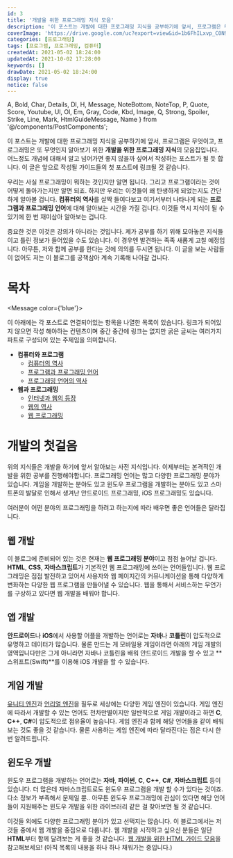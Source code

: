 ```yaml
---
id: 3
title: '개발을 위한 프로그래밍 지식 모음'
description: '이 포스트는 개발에 대한 프로그래밍 지식을 공부하기에 앞서, 프로그램은 무엇이고, 프로그래밍은 또 무엇인지 알아보기 위한 개발을 위한 프로그래밍 지식의 모음집입니다. 어느정도 개념에 대해서 알고 넘어가면 좋지 않을까 싶어서 작성하는 포스트가 될 듯 합니다. 이 글은 앞으로 작성될 가이드들의 첫 포스트에 링크될 것 같습니다. 우리는 사실 프로그래밍이 뭐하는 것인지만 알면 됩니다. 그리고 프로그램이라는 것이 어떻게 돌아가는지만 알면 되죠. 하지만 우리는 이것들이 왜 탄생하게 되었는지도 간단하게 알아볼 겁니다. 컴퓨터의 역사를 살짝 들여다보고 여기서부터 나타나게 되는 프로그래밍의 역사를 알아보는 시간을 가질 겁니다. 이것들 역시 지식이 될 수 있기에 한 번 재미삼아 알아보는 겁니다.'
coverImage: 'https://drive.google.com/uc?export=view&id=1b6FhILxvp_C0N9Sly-ApOPeGfkjqGX2R'
categories: [프로그래밍]
tags: [프로그램, 프로그래밍, 컴퓨터]
createdAt: 2021-05-02 18:24:00
updatedAt: 2021-10-02 17:28:00
keywords: []
drawDate: 2021-05-02 18:24:00
display: true
notice: false
---
```


  A, Bold, Char, Details, Dl, H, Message, NoteBottom, NoteTop, P,
  Quote, Score, Youtube, Ul, Ol, Em, Gray, Code, Kbd, Image,
  Q, Strong, Spoiler, Strike, Line, Mark, HtmlGuideMessage, Name
} from '@/components/PostComponents';

이 포스트는 개발에 대한 프로그래밍 지식을 공부하기에 앞서, 프로그램은 무엇이고, 프로그래밍은 또 무엇인지 알아보기 위한 **개발을 위한 프로그래밍 지식**의 모음집입니다. 어느정도 개념에 대해서 알고 넘어가면 좋지 않을까 싶어서 작성하는 포스트가 될 듯 합니다. 이 글은 앞으로 작성될 가이드들의 첫 포스트에 링크될 것 같습니다.

우리는 사실 프로그래밍이 뭐하는 것인지만 알면 됩니다. 그리고 프로그램이라는 것이 어떻게 돌아가는지만 알면 되죠. 하지만 우리는 이것들이 왜 탄생하게 되었는지도 간단하게 알아볼 겁니다. **컴퓨터의 역사**를 살짝 들여다보고 여기서부터 나타나게 되는 **프로그램과 프로그래밍 언어**에 대해 알아보는 시간을 가질 겁니다. 이것들 역시 지식이 될 수 있기에 한 번 재미삼아 알아보는 겁니다.

중요한 것은 이것은 강의가 아니라는 것입니다. 제가 공부를 하기 위해 모아놓은 지식들이고 틀린 정보가 들어있을 수도 있습니다. 이 경우엔 발견하는 족족 새롭게 고칠 예정입니다. 아무튼, 저와 함께 공부를 한다는 것에 의의를 두시면 됩니다. 이 글을 보는 사람들이 없어도 저는 이 블로그를 공책삼아 계속 기록해 나아갈 겁니다.

# 목차
<Message color={'blue'}>
  <p>이 아래에는 각 포스트로 연결되어있는 항목을 나열한 목록이 있습니다. 링크가 되어있지 않으면 작성 해야하는 컨텐츠이며 중간 중간에 링크는 없지만 굵은 글씨는 여러가지 파트로 구성되어 있는 주제임을 의미합니다.</p>
</Message>

* **컴퓨터와 프로그램**
  * [컴퓨터의 역사](/post/2021-05-03-01-history-of-computer)
  * [프로그램과 프로그래밍 언어](/post/2021-05-03-02-program-and-programming)
  * [프로그래밍 언어의 역사](/post/2021-05-03-03-history-of-programming-language)
* **웹과 프로그래밍**
  * [인터넷과 웹의 등장](/post/2021-05-04-01-origin-of-internet)
  * [웹의 역사](/post/2021-05-04-02-history-of-web)
  * [웹 프로그래밍](/post/2021-05-04-03-web-programming)

# 개발의 첫걸음
위의 지식들은 개발을 하기에 앞서 알아보는 사전 지식입니다. 이제부터는 본격적인 개발을 위한 공부를 진행해야합니다. 프로그래밍 언어는 많고 다양한 프로그래밍 분야가 있습니다. 게임을 개발하는 분야도 있고 윈도우 프로그램을 개발하는 분야도 있고 스마트폰의 발달로 인해서 생겨난 안드로이드 프로그래밍, iOS 프로그래밍도 있습니다.

여러분이 어떤 분야의 프로그래밍을 하려고 하는지에 따라 배우면 좋은 언어들은 달라집니다.

## 웹 개발
<P>이 블로그에 준비되어 있는 것은 현재는 <Strong>웹 프로그래밍 분야</Strong>이고 점점 늘어날 겁니다. <Strong>HTML</Strong>, <Strong>CSS</Strong>, <Strong>자바스크립트</Strong>가 기본적인 웹 프로그래밍에 쓰이는 언어들입니다. 웹 프로그래밍은 점점 발전하고 있어서 사용자와 웹 페이지간의 커뮤니케이션을 통해 다양하게 변화하는 다양한 웹 프로그램을 만들어낼 수 있습니다. 웹을 통해서 서비스하는 무언가를 구상하고 있다면 웹 개발을 배워야 합니다.</P>

## 앱 개발
**안드로이드**나 **iOS**에서 사용할 어플을 개발하는 언어로는 **자바**나 **코틀린**이 압도적으로 유명하고 데이터가 많습니다. 물론 만드는 게 모바일용 게임이라면 아래의 게임 개발의 영역입니다만은 그게 아니라면 자바나 코틀린을 배워 안드로이드 개발을 할 수 있고 **스위프트(Swift)**를 이용해 iOS 개발을 할 수 있습니다.

## 게임 개발
<P><A type='normal' href='https://unity.com/kr'>유니티 엔진</A>과 <A type='normal' href='https://www.unrealengine.com/ko/'>언리얼 엔진</A>을 필두로 세상에는 다양한 게임 엔진이 있습니다. 게임 엔진에 따라서 개발할 수 있는 언어도 천차만별이지만 일반적으로 게임 개발이라고 하면 <Strong>C</Strong>, <Strong>C++</Strong>, <Strong>C#</Strong>이 압도적으로 점유율이 높습니다. 게임 엔진과 함께 해당 언어들을 같이 배워보는 것도 좋을 것 같습니다. 물론 사용하는 게임 엔진에 따라 달라진다는 점은 다시 한 번 알려드립니다.</P>

## 윈도우 개발
윈도우 프로그램을 개발하는 언어로는 **자바**, **파이썬**, **C**, **C++**, **C#**, **자바스크립트** 등이 있습니다. 더 많은데 자바스크립트로도 윈도우 프로그램을 개발 할 수가 있다는 것이죠. 다소 정보가 부족해서 문제일 뿐.. 아무튼 윈도우 프로그래밍에 관심이 있다면 해당 언어들이 지원해주는 윈도우 개발을 위한 라이브러리 같은 걸 찾아보면 될 것 같습니다.

<Line />

<P>이것들 외에도 다양한 프로그래밍 분야가 있고 선택지는 많습니다. 이 블로그에서는 저것들 중에서 웹 개발을 중점으로 다룹니다. 웹 개발을 시작하고 싶으신 분들은 일단 <Strong>HTML</Strong>부터 함께 달려보는 게 좋을 것 같습니다. <A href='/post/2021-05-02-01-complete-html-guide' type='blog'>웹 개발을 위한 HTML 가이드 모음</A>을 참고해보세요! <Gray>(아직 목록의 내용을 하나 하나 채워가는 중입니다.)</Gray></P>
